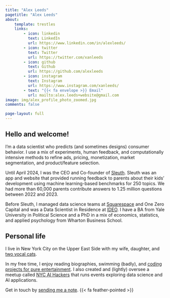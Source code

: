 ```yaml
---
title: "Alex Leeds"
pagetitle: "Alex Leeds"
about:
    template: trestles
    links:
        - icon: linkedin
          text: LinkedIn
          url: https://www.linkedin.com/in/alexleeds/
        - icon: twitter
          text: Twitter
          url: https://twitter.com/xanleeds
        - icon: github
          text: Github
          url: https://github.com/alexleeds
        - icon: instagram
          text: Instagram
          url: https://www.instagram.com/xanleeds/
        - text: "{{< fa envelope >}} Email"
          url: mailto:alex.leeds+website@gmail.com
image: img/alex_profile_photo_zoomed.jpg
comments: false

page-layout: full
---
```


<script type='application/ld+json'> {"@context":"http://www.schema.org","@type":"person","name":"Alex Leeds","jobTitle":"CEO and co-founder, Sleuth","height":"72 inches","gender":"male","description":"Alex Leeds is a data scientist working at the intersection of AI/ML, strategy, and operations.","url":"https://alexleeds.github.com","image":"https://alexleeds.github.com/img/IMG_5986.jpeg","address":{"@type":"PostalAddress","addressLocality":"New York","addressRegion":"NY","postalCode":"10021","birthDate":"1980-06-29","birthPlace":"New York, NYC","memberOf":[{"@type":"Organization","name":"NYC AI hackers"}],"nationality":[{"@type":"Country","name":"United States"},{"@type":"Country","name":"United States"}]}}
</script>

## Hello and welcome!

I'm a data scientist who predicts (and sometimes designs) consumer behavior. I use a mix of experiments, human feedback, and computationally intensive methods to refine ads, pricing, monetization, market segmentation, and product/feature selection.

Until April 2024, I was the CEO and Co-founder of [Sleuth](https://about.hellosleuth.com/). Sleuth was an app and website that provided running feedback to parents about their kids’ development using machine learning-based benchmarks for 250 topics. We had more than 60,000 parents contribute answers to 1.25 million questions between 2022 and 2023. 

Before Sleuth, I managed data science teams at [Squarespace](https://www.squarespace.com/) and One Zero Capital and was a Data Scientist in Residence at [IDEO](https://www.ideo.com/). I have a BA from Yale University in Political Science and a PhD in a mix of economics, statistics, and applied psychology from Wharton Business School.

## Personal life

I live in New York City on the Upper East Side with my wife, daughter, and [two vocal cats](https://www.instagram.com/p/Bxz-7J6pzJs/).

In my free time, I enjoy reading biographies, swimming (badly), and [coding projects for pure entertainment](/projects/). I also created and (lightly) oversee a meetup called [NYC AI Hackers](https://www.meetup.com/ai-hackers/) that runs events exploring data science and AI applications.

Get in touch by [sending me a note](/mailto:alex.leeds+website@gmail.com). {{< fa feather-pointed >}}
